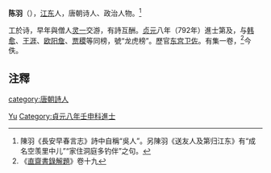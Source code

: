 {{Otheruses|陈羽}}
'''陈羽'''（{{bd|?||?|}}），[[江东|江东]]人，唐朝诗人、政治人物。<ref>陳羽《長安早春言志》詩中自稱“吳人”。另陳羽《送友人及第归江东》有“成名空羡里中儿”“家住洞庭多钓伴”之句。</ref>

工於诗，早年與僧人[[灵一|灵一]]交游，有詩互酬。[[貞元_(唐朝)|贞元]]八年（792年）進士第及，与[[韩愈|韩愈]]、[[王涯|王涯]]、[[欧阳詹|欧阳詹]]、[[贾稷|贾稷]]等同榜，號“龙虎榜”。歷官[[东宫|东宫]][[卫佐|卫佐]]。有集一卷，<ref>《[[直齋書錄解題|直齋書錄解題]]》卷十九</ref>今佚。

== 注釋 ==
{{reflist}}

{{唐朝人小作品}}
{{Authority control}}
{{DEFAULTSORT:Chen陈}}
[[Category:陈姓|Yu]]
[[category:唐朝詩人|category:唐朝詩人]]
[[Category:貞元八年壬申科進士|Category:貞元八年壬申科進士]]